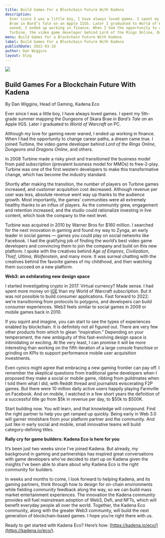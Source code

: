 ```yaml
---
title: Build Games For a Blockchain Future With Kadena
description:
  Ever since I was a little boy, I have always loved games. I spent my 5th-grade summer mapping the Dungeons of Skara
  Brae in Bard’s Tale on an Apple IIGS. Later I graduated to World of Warcraft on PC. Although my love for gaming never
  waned, I ended up working in finance. When I had the opportunity to change career paths, a dream came true. I joined
  Turbine, the video game developer behind Lord of the Rings Online, Dungeons and Dragons Online, and others.
menu: Build Games For a Blockchain Future With Kadena
label: Build Games For a Blockchain Future With Kadena
publishDate: 2022-03-18
author: Dan Wiggins
layout: blog
---
```


![](/assets/blog/1_OKw9Caus7pvqToPXwLIG1g.webp)

## Build Games For a Blockchain Future With Kadena

By Dan Wiggins, Head of Gaming, Kadena Eco

Ever since I was a little boy, I have always loved games. I spent my 5th-grade summer mapping the Dungeons of Skara Brae
in _Bard’s Tale_ on an Apple IIGS. Later I graduated to _World of Warcraft_ on PC.

Although my love for gaming never waned, I ended up working in finance. When I had the opportunity to change career
paths, a dream came true. I joined Turbine, the video game developer behind _Lord of the Rings Online_, _Dungeons and
Dragons Online_, and others.

In 2008 Turbine made a risky pivot and transitioned the business model from paid subscription (prevalent business model
for MMOs) to free-2-play. Turbine was one of the first western developers to make this transformative change, which has
become the industry standard.

Shortly after making the transition, the number of players on Turbine games increased, and customer acquisition cost
decreased. Although revenue per user was less, absolute revenue went way up thanks to the audience growth. Most
importantly, the games’ communities were all extremely healthy thanks to an influx of players. As the community grew,
engagement and retention increased, and the studio could rationalize investing in live content, which took the company
to the next level.

Turbine was acquired in 2010 by Warner Bros for $160 million. I searched for the next innovation in gaming and found my
way to Zynga, an early leader in social games — games you could play on social networks like Facebook. I had the
gratifying job of finding the world’s best video game developers and convincing them to join the company and build on
this new platform. I spoke with the creatives behind _Age of Empires_, _Civilization_, _Thief_, _Ultima_, _Wolfenstein_,
and many more. It was surreal chatting with the creatives behind the favorite games of my childhood, and then watching
them succeed on a new platform.

**Web3: an exhilarating new design space**

I started investigating crypto in 2017. Virtual currency? Made sense. I had spent more money on
[IGE](https://en.wikipedia.org/wiki/IGE) than my World of Warcraft subscription. But it was not possible to build
consumer applications. Fast forward to 2022: we’re transitioning from protocols to polygons, and developers can build
consumer experiences. Web3 feels similar to social games in 2009 or mobile games back in 2010.

If you squint and imagine, you can start to see the types of experiences enabled by blockchain. It is definitely not all
figured out. There are very few other products from which to glean “inspiration.” Depending on your temperament, the new
ambiguity of this fast-evolving design space is intimidating or exciting. At the very least, I can promise it will be
more interesting than working on the fifth iteration of a large console franchise or grinding on KPIs to support
performance mobile user acquisition investments.

Even cynics might agree that embracing a new gaming frontier can pay off. I remember the skeptical questions from
traditional game developers when I proposed they make a social or mobile game, ribbing from guildmates when I told them
what I did, with Reddit thread and journalists eviscerating F2P games. But there were 10 million daily active users
happily playing Farmville on Facebook. And on mobile, I watched in a few short years the definition of a successful
title go from $5k in revenue per day, to $50k to $500K.

Start building now. You will learn, and that knowledge will compound. Find the right partner to help you get ramped up
quickly. Being early in Web 3.0 will garner mindshare from your platform partner and the community. And just like in
early social and mobile, small innovative teams will build category-defining titles.

**Rally cry for game builders: Kadena Eco is here for you**

It’s been just two weeks since I’ve joined Kadena. But already, my background in gaming and partnerships has inspired
great conversations with game developers who’ve decided to start up on Kadena given the insights I’ve been able to share
about why Kadena Eco is the right community for builders.

In weeks and months to come, I look forward to helping Kadena, and its gaming partners, think through how to design for
on-chain environments while fielding community feedback along the way, so we can build mass market entertainment
experiences. The innovation the Kadena community provides will fuel mainstream adoption of Web3, Defi, and NFTs, which
will benefit everyday people all over the world. Together, the Kadena Eco community, along with the greater Web3
community, will build the next generation of blockchain-based games. I hope you’re right there with us.

Ready to get started with Kadena Eco? Here’s how: [https://kadena.io/eco/](https://kadena.io/eco/).
